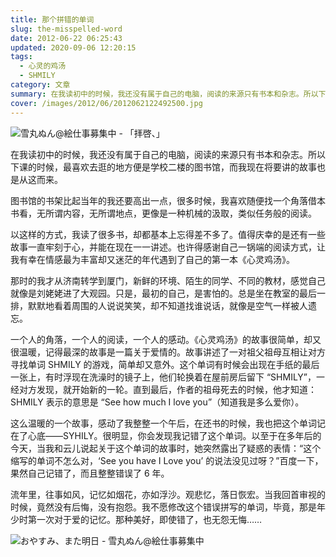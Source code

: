 ```yaml
---
title: 那个拼错的单词
slug: the-misspelled-word
date: 2012-06-22 06:25:43
updated: 2020-09-06 12:20:15
tags:
  - 心灵的鸡汤
  - SHMILY
category: 文章
summary: 在我读初中的时候，我还没有属于自己的电脑，阅读的来源只有书本和杂志。所以下课的时候，最喜欢去逛的地方便是学校二楼的图书馆，而我现在将要讲的故事也是从这而来。
cover: /images/2012/06/2012062122492500.jpg
---
```


![雪丸ぬん@絵仕事募集中 - 「拝啓、」](/images/2012/06/2012062122522200.jpg)

<MusicPlayer netease={544175479} />

在我读初中的时候，我还没有属于自己的电脑，阅读的来源只有书本和杂志。所以下课的时候，最喜欢去逛的地方便是学校二楼的图书馆，而我现在将要讲的故事也是从这而来。

图书馆的书架比起当年的我还要高出一点，很多时候，我喜欢随便找一个角落借本书看，无所谓内容，无所谓地点，更像是一种机械的汲取，类似任务般的阅读。

以这样的方式，我读了很多书，却都基本上忘得差不多了。值得庆幸的是还有一些故事一直牢刻于心，并能在现在一一讲述。也许得感谢自己一锅端的阅读方式，让我有幸在情感最为丰富却又迷茫的年代遇到了自己的第一本《心灵鸡汤》。

那时的我才从济南转学到厦门，新鲜的环境、陌生的同学、不同的教材，感觉自己就像是刘姥姥进了大观园。只是，最初的自己，是害怕的。总是坐在教室的最后一排，默默地看着周围的人说说笑笑，却不知道找谁说话，就像是空气一样被人遗忘。

一个人的角落，一个人的阅读，一个人的感动。《心灵鸡汤》的故事很简单，却又很温暖，记得最深的故事是一篇关于爱情的。故事讲述了一对祖父祖母互相让对方寻找单词 SHMILY 的游戏，简单却又意外。这个单词有时候会出现在手纸的最后一张上，有时浮现在洗澡时的镜子上，他们轮换着在屋前房后留下 “SHMILY”，一经对方发现，就开始新的一轮。直到最后，作者的祖母死去的时候，他才知道：SHMILY 表示的意思是 “See how much I love you”（知道我是多么爱你）。

这么温暖的一个故事，感动了我整整一个午后，在还书的时候，我也把这个单词记在了心底——SYHILY。很明显，你会发现我记错了这个单词。以至于在多年后的今天，当我和云儿说起关于这个单词的故事时，她突然露出了疑惑的表情：“这个缩写的单词不怎么对，‘See you have I Love you’ 的说法没见过呀？”百度一下，果然自己记错了，而且整整错误了 6 年。

流年里，往事如风，记忆如烟花，亦如浮沙。观悲忆，落日恢宏。当我回首审视的时候，竟然没有后悔，没有抱怨。我不愿修改这个错误拼写的单词，毕竟，那是年少时第一次对于爱的记忆。那种美好，即使错了，也无怨无悔……

![おやすみ、また明日 - 雪丸ぬん@絵仕事募集中](/images/2012/06/2012062122543800.jpg)

